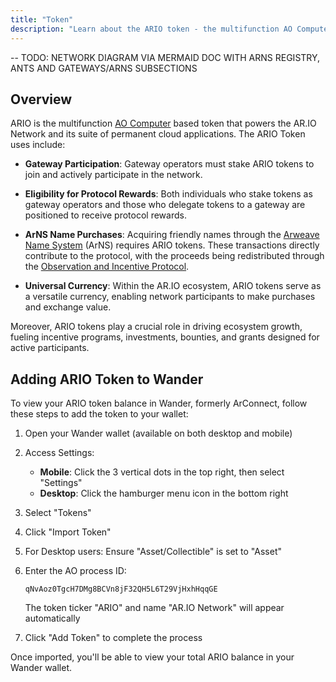 ```yaml
---
title: "Token"
description: "Learn about the ARIO token - the multifunction AO Computer based token that powers the AR.IO Network and its suite of permanent cloud applications"
---
```


-- TODO: NETWORK DIAGRAM VIA MERMAID DOC WITH ARNS REGISTRY, ANTS AND GATEWAYS/ARNS SUBSECTIONS

## Overview

ARIO is the multifunction [AO Computer](/glossary#ao-computer-ao) based token that powers the AR.IO Network and its suite of permanent cloud applications. The ARIO Token uses include:

- **Gateway Participation**: Gateway operators must stake ARIO tokens to join and actively participate in the network.

- **Eligibility for Protocol Rewards**: Both individuals who stake tokens as gateway operators and those who delegate tokens to a gateway are positioned to receive protocol rewards.

- **ArNS Name Purchases**: Acquiring friendly names through the [Arweave Name System](/arns) (ArNS) requires ARIO tokens. These transactions directly contribute to the protocol, with the proceeds being redistributed through the [Observation and Incentive Protocol](/gateways/observer).

- **Universal Currency**: Within the AR.IO ecosystem, ARIO tokens serve as a versatile currency, enabling network participants to make purchases and exchange value.

Moreover, ARIO tokens play a crucial role in driving ecosystem growth, fueling incentive programs, investments, bounties, and grants designed for active participants.

## Adding ARIO Token to Wander

To view your ARIO token balance in Wander, formerly ArConnect, follow these steps to add the token to your wallet:

1. Open your Wander wallet (available on both desktop and mobile)

2. Access Settings:
   - **Mobile**: Click the 3 vertical dots in the top right, then select "Settings"
   - **Desktop**: Click the hamburger menu icon in the bottom right

3. Select "Tokens"

4. Click "Import Token"

5. For Desktop users: Ensure "Asset/Collectible" is set to "Asset"

6. Enter the AO process ID:

   ```
   qNvAoz0TgcH7DMg8BCVn8jF32QH5L6T29VjHxhHqqGE
   ```

   The token ticker "ARIO" and name "AR.IO Network" will appear automatically

7. Click "Add Token" to complete the process

Once imported, you'll be able to view your total ARIO balance in your Wander wallet.
